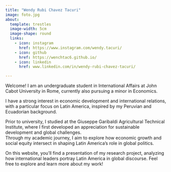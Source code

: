 ```yaml
---
title: "Wendy Rubi Chavez Tacuri"
image: foto.jpg
about:
  template: trestles
  image-width: 5cm
  image-shape: round
  links:
    - icon: instagram
      href: https://www.instagram.com/wendy.tacuri/
    - icon: github
      href: https://wenchtac6.github.io/
    - icon: linkedin
      href: www.linkedin.com/in/wendy-rubi-chavez-tacuri/

---
```


Welcome! I am an undergraduate student in International Affairs at John Cabot University in Rome, currently also pursuing a minor in Economics.

I have a strong interest in economic development and international relations, with a particular focus on Latin America, inspired by my Peruvian and Ecuadorian background.

Prior to university, I studied at the Giuseppe Garibaldi Agricultural Technical Institute, where I first developed an appreciation for sustainable development and global challenges.\
Through my academic journey, I aim to explore how economic growth and social equity intersect in shaping Latin America’s role in global politics.

On this website, you’ll find a presentation of my research project, analyzing how international leaders portray Latin America in global discourse. Feel free to explore and learn more about my work!
